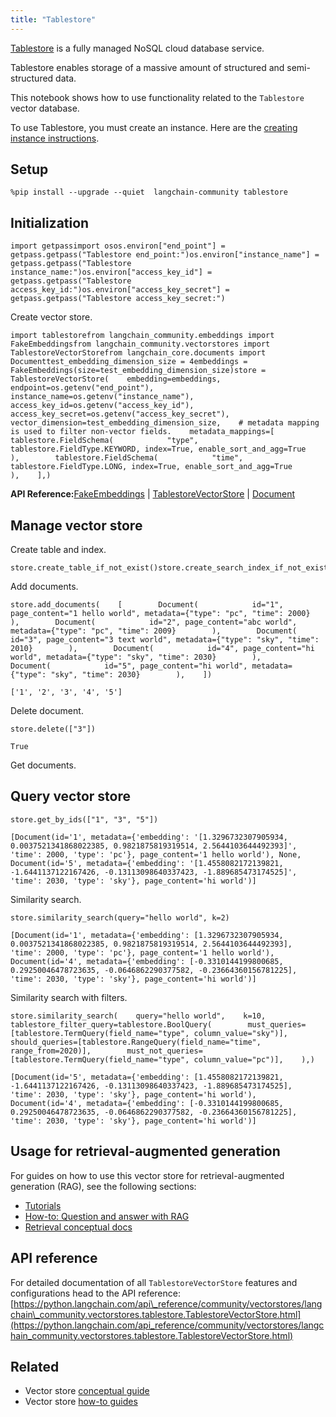 ```yaml
---
title: "Tablestore"
---
```


[Tablestore](https://www.aliyun.com/product/ots) is a fully managed NoSQL cloud database service.

Tablestore enables storage of a massive amount of structured and semi-structured data.

This notebook shows how to use functionality related to the `Tablestore` vector database.

To use Tablestore, you must create an instance. Here are the [creating instance instructions](https://help.aliyun.com/zh/tablestore/getting-started/manage-the-wide-column-model-in-the-tablestore-console).

## Setup

```
%pip install --upgrade --quiet  langchain-community tablestore
```

## Initialization

```
import getpassimport osos.environ["end_point"] = getpass.getpass("Tablestore end_point:")os.environ["instance_name"] = getpass.getpass("Tablestore instance_name:")os.environ["access_key_id"] = getpass.getpass("Tablestore access_key_id:")os.environ["access_key_secret"] = getpass.getpass("Tablestore access_key_secret:")
```

Create vector store.

```
import tablestorefrom langchain_community.embeddings import FakeEmbeddingsfrom langchain_community.vectorstores import TablestoreVectorStorefrom langchain_core.documents import Documenttest_embedding_dimension_size = 4embeddings = FakeEmbeddings(size=test_embedding_dimension_size)store = TablestoreVectorStore(    embedding=embeddings,    endpoint=os.getenv("end_point"),    instance_name=os.getenv("instance_name"),    access_key_id=os.getenv("access_key_id"),    access_key_secret=os.getenv("access_key_secret"),    vector_dimension=test_embedding_dimension_size,    # metadata mapping is used to filter non-vector fields.    metadata_mappings=[        tablestore.FieldSchema(            "type", tablestore.FieldType.KEYWORD, index=True, enable_sort_and_agg=True        ),        tablestore.FieldSchema(            "time", tablestore.FieldType.LONG, index=True, enable_sort_and_agg=True        ),    ],)
```

**API Reference:**[FakeEmbeddings](https://python.langchain.com/api_reference/community/embeddings/langchain_community.embeddings.fake.FakeEmbeddings.html) | [TablestoreVectorStore](https://python.langchain.com/api_reference/community/vectorstores/langchain_community.vectorstores.tablestore.TablestoreVectorStore.html) | [Document](https://python.langchain.com/api_reference/core/documents/langchain_core.documents.base.Document.html)

## Manage vector store

Create table and index.

```
store.create_table_if_not_exist()store.create_search_index_if_not_exist()
```

Add documents.

```
store.add_documents(    [        Document(            id="1", page_content="1 hello world", metadata={"type": "pc", "time": 2000}        ),        Document(            id="2", page_content="abc world", metadata={"type": "pc", "time": 2009}        ),        Document(            id="3", page_content="3 text world", metadata={"type": "sky", "time": 2010}        ),        Document(            id="4", page_content="hi world", metadata={"type": "sky", "time": 2030}        ),        Document(            id="5", page_content="hi world", metadata={"type": "sky", "time": 2030}        ),    ])
```

```
['1', '2', '3', '4', '5']
```

Delete document.

```
store.delete(["3"])
```

```
True
```

Get documents.

## Query vector store

```
store.get_by_ids(["1", "3", "5"])
```

```
[Document(id='1', metadata={'embedding': '[1.3296732307905934, 0.0037521341868022385, 0.9821875819319514, 2.5644103644492393]', 'time': 2000, 'type': 'pc'}, page_content='1 hello world'), None, Document(id='5', metadata={'embedding': '[1.4558082172139821, -1.6441137122167426, -0.13113098640337423, -1.889685473174525]', 'time': 2030, 'type': 'sky'}, page_content='hi world')]
```

Similarity search.

```
store.similarity_search(query="hello world", k=2)
```

```
[Document(id='1', metadata={'embedding': [1.3296732307905934, 0.0037521341868022385, 0.9821875819319514, 2.5644103644492393], 'time': 2000, 'type': 'pc'}, page_content='1 hello world'), Document(id='4', metadata={'embedding': [-0.3310144199800685, 0.29250046478723635, -0.0646862290377582, -0.23664360156781225], 'time': 2030, 'type': 'sky'}, page_content='hi world')]
```

Similarity search with filters.

```
store.similarity_search(    query="hello world",    k=10,    tablestore_filter_query=tablestore.BoolQuery(        must_queries=[tablestore.TermQuery(field_name="type", column_value="sky")],        should_queries=[tablestore.RangeQuery(field_name="time", range_from=2020)],        must_not_queries=[tablestore.TermQuery(field_name="type", column_value="pc")],    ),)
```

```
[Document(id='5', metadata={'embedding': [1.4558082172139821, -1.6441137122167426, -0.13113098640337423, -1.889685473174525], 'time': 2030, 'type': 'sky'}, page_content='hi world'), Document(id='4', metadata={'embedding': [-0.3310144199800685, 0.29250046478723635, -0.0646862290377582, -0.23664360156781225], 'time': 2030, 'type': 'sky'}, page_content='hi world')]
```

## Usage for retrieval-augmented generation

For guides on how to use this vector store for retrieval-augmented generation (RAG), see the following sections:

* [Tutorials](/src/oss/tutorials)
* [How-to: Question and answer with RAG](https://python.langchain.com/oss/how_to/#qa-with-rag)
* [Retrieval conceptual docs](https://python.langchain.com/oss/concepts/retrieval)

## API reference

For detailed documentation of all `TablestoreVectorStore` features and configurations head to the API reference: [https://python.langchain.com/api\_reference/community/vectorstores/langchain\_community.vectorstores.tablestore.TablestoreVectorStore.html](https://python.langchain.com/api_reference/community/vectorstores/langchain_community.vectorstores.tablestore.TablestoreVectorStore.html)

## Related

* Vector store [conceptual guide](/src/oss/concepts/vectorstores)
* Vector store [how-to guides](/src/oss/how_to/#vector-stores)
